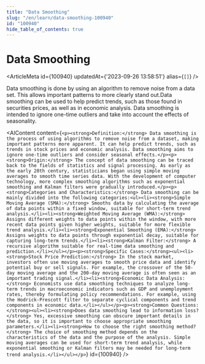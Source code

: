 ```yaml
---
title: "Data Smoothing"
slug: "/en/learn/data-smoothing-100940"
id: "100940"
hide_table_of_contents: true
---
```



# Data Smoothing

<ArticleMeta id={100940} updatedAt={'2023-09-26 13:58:51'} alias={`[]`} />
<div className='border-solid border-b border-t-0 my-4 border-[var(--ifm-color-gray-300)]' />

Data smoothing is done by using an algorithm to remove noise from a data set. This allows important patterns to more clearly stand out.Data smoothing can be used to help predict trends, such as those found in securities prices, as well as in economic analysis. Data smoothing is intended to ignore one-time outliers and take into account the effects of seasonality.

<AIContent content={`<p><strong>Definition:</strong> Data smoothing is the process of using algorithms to remove noise from a dataset, making important patterns more apparent. It can help predict trends, such as trends in stock prices and economic analysis. Data smoothing aims to ignore one-time outliers and consider seasonal effects.</p><p><strong>Origin:</strong> The concept of data smoothing can be traced back to the fields of statistics and signal processing. As early as the early 20th century, statisticians began using simple moving averages to smooth time series data. With the development of computer technology, more complex smoothing algorithms such as exponential smoothing and Kalman filters were gradually introduced.</p><p><strong>Categories and Characteristics:</strong> Data smoothing can be mainly divided into the following categories:<ul><li><strong>Simple Moving Average (SMA):</strong> Smooths data by calculating the average of data points within a fixed window, suitable for short-term trend analysis.</li><li><strong>Weighted Moving Average (WMA):</strong> Assigns different weights to data points within the window, with more recent data points given higher weights, suitable for more flexible trend analysis.</li><li><strong>Exponential Smoothing (EMA):</strong> Assigns weights to data points through exponential decay, suitable for capturing long-term trends.</li><li><strong>Kalman Filter:</strong> A recursive algorithm suitable for real-time data smoothing and prediction.</li></ul></p><p><strong>Specific Cases:</strong><ul><li><strong>Stock Price Prediction:</strong> In the stock market, investors often use moving averages to smooth price data and identify potential buy or sell signals. For example, the crossover of the 50-day moving average and the 200-day moving average is often seen as an important trading signal.</li><li><strong>Economic Data Analysis:</strong> Economists use data smoothing techniques to analyze long-term trends in macroeconomic indicators such as GDP and unemployment rates, thereby formulating policy recommendations. For example, using the Hodrick-Prescott filter to separate cyclical components and trend components in economic data.</li></ul></p><p><strong>Common Questions:</strong><ul><li><strong>Does data smoothing lead to information loss?</strong> Yes, excessive smoothing can obscure important details in the data, so it is important to choose appropriate smoothing parameters.</li><li><strong>How to choose the right smoothing method?</strong> The choice of smoothing method depends on the characteristics of the data and the purpose of the analysis. Simple moving averages can be used for short-term trend analysis, while exponential smoothing or Kalman filters may be needed for long-term trend analysis.</li></ul></p>`} id={100940} />
